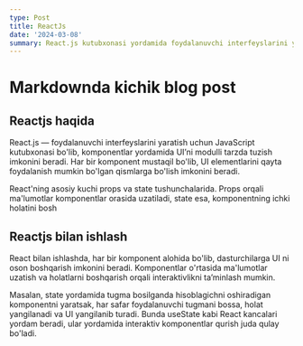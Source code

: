 ```yaml
---
type: Post
title: ReactJs
date: '2024-03-08'
summary: React.js kutubxonasi yordamida foydalanuvchi interfeyslarini yaratish, komponentlar va ularning xususiyatlari bilan ishlash haqida umumiy tushuncha. Props va state tushunchalari bilan interaktiv UI yaratish jarayonlari keltirilgan.
---
```


# Markdownda kichik blog post

## Reactjs haqida

React.js — foydalanuvchi interfeyslarini yaratish uchun JavaScript kutubxonasi bo'lib, komponentlar yordamida UI’ni modulli tarzda tuzish imkonini beradi. Har bir komponent mustaqil bo'lib, UI elementlarini qayta foydalanish mumkin bo'lgan qismlarga bo'lish imkonini beradi.

React'ning asosiy kuchi props va state tushunchalarida. Props orqali ma'lumotlar komponentlar orasida uzatiladi, state esa, komponentning ichki holatini bosh

## Reactjs bilan ishlash

React bilan ishlashda, har bir komponent alohida bo'lib, dasturchilarga UI ni oson boshqarish imkonini beradi. Komponentlar o'rtasida ma'lumotlar uzatish va holatlarni boshqarish orqali interaktivlikni ta’minlash mumkin.

Masalan, state yordamida tugma bosilganda hisoblagichni oshiradigan komponentni yaratsak, har safar foydalanuvchi tugmani bossa, holat yangilanadi va UI yangilanib turadi. Bunda useState kabi React kancalari yordam beradi, ular yordamida interaktiv komponentlar qurish juda qulay bo'ladi.